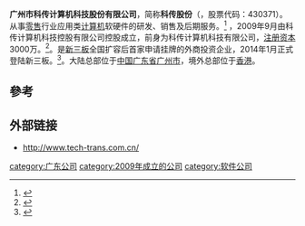 {{multiple issues|
{{expand|time=2015-02-05T05:18:21+00:00}}
{{orphan|time=2015-02-05T05:18:21+00:00}}
}}
'''广州市科传计算机科技股份有限公司'''，简称'''科传股份'''（'''{{lang-en|Tech-Trans}}'''，股票代码：430371）。
从事[[零售|零售]]行业应用类[[计算机|计算机]]软硬件的研发、销售及后期服务。<ref>{{Cite web |url=http://www.tech-trans.com.cn/techtrans/about.html |title=广州市科传计算机科技股份有限公司简介 |access-date=2015-12-14 |archive-date=2019-12-22 |archive-url=https://web.archive.org/web/20191222041354/http://www.tech-trans.com.cn/techtrans/about.html |dead-url=no }}</ref> ，2009年9月由科传计算机科技控股有限公司控股成立，前身为科传计算机科技有限公司，[[注册资本|注册资本]]3000万。<ref>{{Cite web |url=http://pdf.dfcfw.com/pdf/H2_AN201401220005024697_1.pdf |title=广州市科传计算机科技股份有限公司公开转让说明书 |access-date=2015-02-05 |archive-date=2018-10-08 |archive-url=https://web.archive.org/web/20181008195952/http://pdf.dfcfw.com/pdf/H2_AN201401220005024697_1.pdf |dead-url=no }}</ref>。是[[新三板|新三板]]全国扩容后首家申请挂牌的外商投资企业，2014年1月正式登陆新三板。<ref>{{Cite web |url=http://forum.home.news.cn/thread/130288948/1.html |title=广州科传成为新三板全国扩围后首家申请挂牌的外商投资企业 |access-date=2015-02-05 |archive-url=https://web.archive.org/web/20150205074657/http://forum.home.news.cn/thread/130288948/1.html |archive-date=2015-02-05 |dead-url=yes }}</ref>。大陆总部位于[[中国|中国]][[广东省|广东省]][[广州市|广州市]]，境外总部位于[[香港|香港]]。

==參考==
{{reflist}}

==外部链接==
*http://www.tech-trans.com.cn/ {{Wayback|url=http://www.tech-trans.com.cn/ |date=20191023004545 }}

[[category:广东公司|category:广东公司]]
[[category:2009年成立的公司|category:2009年成立的公司]]
[[category:软件公司|category:软件公司]]